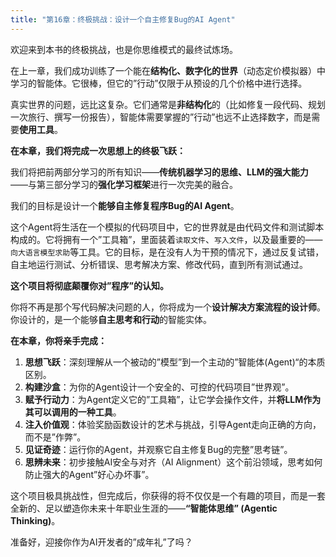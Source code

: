 ```yaml
---
title: "第16章：终极挑战：设计一个自主修复Bug的AI Agent"
---
```


欢迎来到本书的终极挑战，也是你思维模式的最终试炼场。

在上一章，我们成功训练了一个能在**结构化、数字化的世界**（动态定价模拟器）中学习的智能体。它很棒，但它的"行动"仅限于从预设的几个价格中进行选择。

真实世界的问题，远比这复杂。它们通常是**非结构化**的（比如修复一段代码、规划一次旅行、撰写一份报告），智能体需要掌握的"行动"也远不止选择数字，而是需要**使用工具**。

**在本章，我们将完成一次思想上的终极飞跃：**

我们将把前两部分学习的所有知识——**传统机器学习的思维、LLM的强大能力**——与第三部分学习的**强化学习框架**进行一次完美的融合。

我们的目标是设计一个**能够自主修复程序Bug的AI Agent**。

这个Agent将生活在一个模拟的代码项目中，它的世界就是由代码文件和测试脚本构成的。它将拥有一个"工具箱"，里面装着`读取文件`、`写入文件`，以及最重要的——`向大语言模型求助`等工具。它的目标，是在没有人为干预的情况下，通过反复试错，自主地运行测试、分析错误、思考解决方案、修改代码，直到所有测试通过。

**这个项目将彻底颠覆你对"程序"的认知。**

你将不再是那个写代码解决问题的人，你将成为一个**设计解决方案流程的设计师**。你设计的，是一个能够**自主思考和行动**的智能实体。

**在本章，你将亲手完成：**

1.  **思想飞跃**：深刻理解从一个被动的"模型"到一个主动的"智能体(Agent)"的本质区别。
2.  **构建沙盒**：为你的Agent设计一个安全的、可控的代码项目"世界观"。
3.  **赋予行动力**：为Agent定义它的"工具箱"，让它学会操作文件，并**将LLM作为其可以调用的一种工具**。
4.  **注入价值观**：体验奖励函数设计的艺术与挑战，引导Agent走向正确的方向，而不是"作弊"。
5.  **见证奇迹**：运行你的Agent，并观察它自主修复Bug的完整"思考链"。
6.  **思辨未来**：初步接触AI安全与对齐（AI Alignment）这个前沿领域，思考如何防止强大的Agent"好心办坏事"。

这个项目极具挑战性，但完成后，你获得的将不仅仅是一个有趣的项目，而是一套全新的、足以塑造你未来十年职业生涯的——**"智能体思维" (Agentic Thinking)**。

准备好，迎接你作为AI开发者的"成年礼"了吗？ 